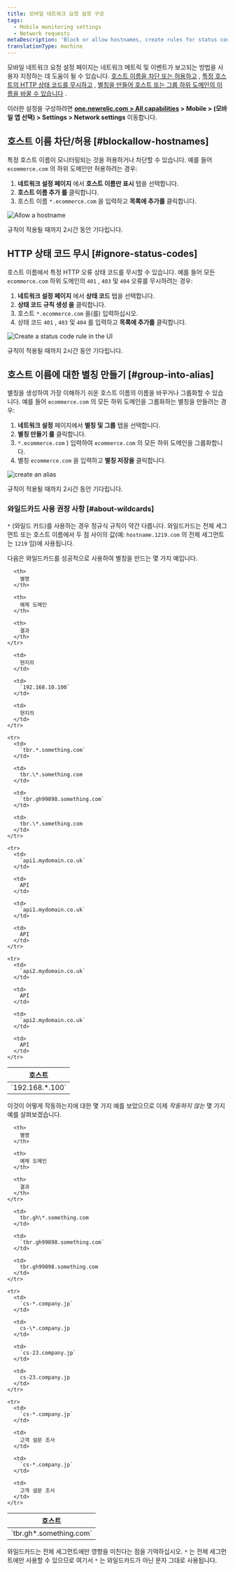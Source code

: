 ```yaml
---
title: 모바일 네트워크 요청 설정 구성
tags:
  - Mobile monitoring settings
  - Network requests
metaDescription: 'Block or allow hostnames, create rules for status codes, and create aliases for hostnames.'
translationType: machine
---
```





모바일 네트워크 요청 설정 페이지는 네트워크 메트릭 및 이벤트가 보고되는 방법을 사용자 지정하는 데 도움이 될 수 있습니다. [호스트 이름을 차단 또는 허용하고](#blockallow-hostnames) , [특정 호스트의 HTTP 상태 코드를 무시하고](#ignore-status-codes) , [별칭을 만들어 호스트 또는 그룹 하위 도메인의 이름을 바꿀 수 있습니다](#group-into-alias) .

이러한 설정을 구성하려면 **[one.newrelic.com > All capabilities](https://one.newrelic.com/all-capabilities) > Mobile > (모바일 앱 선택) > Settings > Network settings** 이동합니다.

## 호스트 이름 차단/허용 [#blockallow-hostnames]

특정 호스트 이름이 모니터링되는 것을 허용하거나 차단할 수 있습니다. 예를 들어 `ecommerce.com` 의 하위 도메인만 허용하려는 경우:

1. **네트워크 설정 페이지** 에서 **호스트 이름만 표시** 탭을 선택합니다.
2. **호스트 이름 추가 를** 클릭합니다.
3. 호스트 이름 `*.ecommerce.com` 을 입력하고 **목록에 추가를** 클릭합니다.

<img
  title="Allow a hostname"
  alt="Allow a hostname"
  src={mobileShowHostname}
/>

규칙이 적용될 때까지 2시간 동안 기다립니다.

## HTTP 상태 코드 무시 [#ignore-status-codes]

호스트 이름에서 특정 HTTP 오류 상태 코드를 무시할 수 있습니다. 예를 들어 모든 `ecommerce.com` 하위 도메인의 `401` , `403` 및 `404` 오류를 무시하려는 경우:

1. **네트워크 설정 페이지** 에서 **상태 코드** 탭을 선택합니다.
2. **상태 코드 규칙 생성 을** 클릭합니다.
3. 호스트 `*.ecommerce.com` 을(를) 입력하십시오.
4. 상태 코드 `401` , `403` 및 `404` 를 입력하고 **목록에 추가를** 클릭합니다.

<img
  title="Create a status code rule"
  alt="Create a status code rule in the UI"
  src={mobileNewStatusRule}
/>

규칙이 적용될 때까지 2시간 동안 기다립니다.

## 호스트 이름에 대한 별칭 만들기 [#group-into-alias]

별칭을 생성하여 가장 이해하기 쉬운 호스트 이름의 이름을 바꾸거나 그룹화할 수 있습니다. 예를 들어 `ecommerce.com` 의 모든 하위 도메인을 그룹화하는 별칭을 만들려는 경우:

1. **네트워크 설정** 페이지에서 **별칭 및 그룹** 탭을 선택합니다.
2. **별칭 만들기 를** 클릭합니다.
3. `*.ecommerce.com` ) 입력하여 `ecommerce.com` 의 모든 하위 도메인을 그룹화합니다.
4. 별칭 `ecommerce.com` 을 입력하고 **별칭 저장을** 클릭합니다.

<img
  title="Create an alias"
  alt="create an alias"
  src={mobileCreateAlias}
/>

규칙이 적용될 때까지 2시간 동안 기다립니다.

### 와일드카드 사용 권장 사항 [#about-wildcards]

`*` (와일드 카드)를 사용하는 경우 정규식 규칙이 약간 다릅니다. 와일드카드는 전체 세그먼트 또는 호스트 이름에서 두 점 사이의 값(예: `hostname.1219.com` 의 전체 세그먼트는 `1219` 임)에 사용됩니다.

다음은 와일드카드를 성공적으로 사용하여 별칭을 만드는 몇 가지 예입니다.

<table>
  <thead>
    <tr>
      <th>
        호스트
      </th>

      <th>
        별명
      </th>

      <th>
        예제 도메인
      </th>

      <th>
        결과
      </th>
    </tr>
  </thead>

  <tbody>
    <tr>
      <td>
        `192.168.*.100`
      </td>

      <td>
        현지의
      </td>

      <td>
        `192.168.10.100`
      </td>

      <td>
        현지의
      </td>
    </tr>

    <tr>
      <td>
        `tbr.*.something.com`
      </td>

      <td>
        tbr.\*.something.com
      </td>

      <td>
        `tbr.gh99898.something.com`
      </td>

      <td>
        tbr.\*.something.com
      </td>
    </tr>

    <tr>
      <td>
        `api1.mydomain.co.uk`
      </td>

      <td>
        API
      </td>

      <td>
        `api1.mydomain.co.uk`
      </td>

      <td>
        API
      </td>
    </tr>

    <tr>
      <td>
        `api2.mydomain.co.uk`
      </td>

      <td>
        API
      </td>

      <td>
        `api2.mydomain.co.uk`
      </td>

      <td>
        API
      </td>
    </tr>
  </tbody>
</table>

이것이 어떻게 작동하는지에 대한 몇 가지 예를 보았으므로 이제 _작동하지 않는_ 몇 가지 예를 살펴보겠습니다.

<table>
  <thead>
    <tr>
      <th>
        호스트
      </th>

      <th>
        별명
      </th>

      <th>
        예제 도메인
      </th>

      <th>
        결과
      </th>
    </tr>
  </thead>

  <tbody>
    <tr>
      <td>
        `tbr.gh*.something.com`
      </td>

      <td>
        tbr.gh\*.something.com
      </td>

      <td>
        `tbr.gh99898.something.com`
      </td>

      <td>
        tbr.gh99898.something.com
      </td>
    </tr>

    <tr>
      <td>
        `cs-*.company.jp`
      </td>

      <td>
        cs-\*.company.jp
      </td>

      <td>
        `cs-23.company.jp`
      </td>

      <td>
        cs-23.company.jp
      </td>
    </tr>

    <tr>
      <td>
        `cs-*.company.jp`
      </td>

      <td>
        고객 설문 조사
      </td>

      <td>
        `cs-*.company.jp`
      </td>

      <td>
        고객 설문 조사
      </td>
    </tr>
  </tbody>
</table>

와일드카드는 전체 세그먼트에만 영향을 미친다는 점을 기억하십시오. `*` 는 전체 세그먼트에만 사용할 수 있으므로 여기서 `*` 는 와일드카드가 아닌 문자 그대로 사용됩니다.
